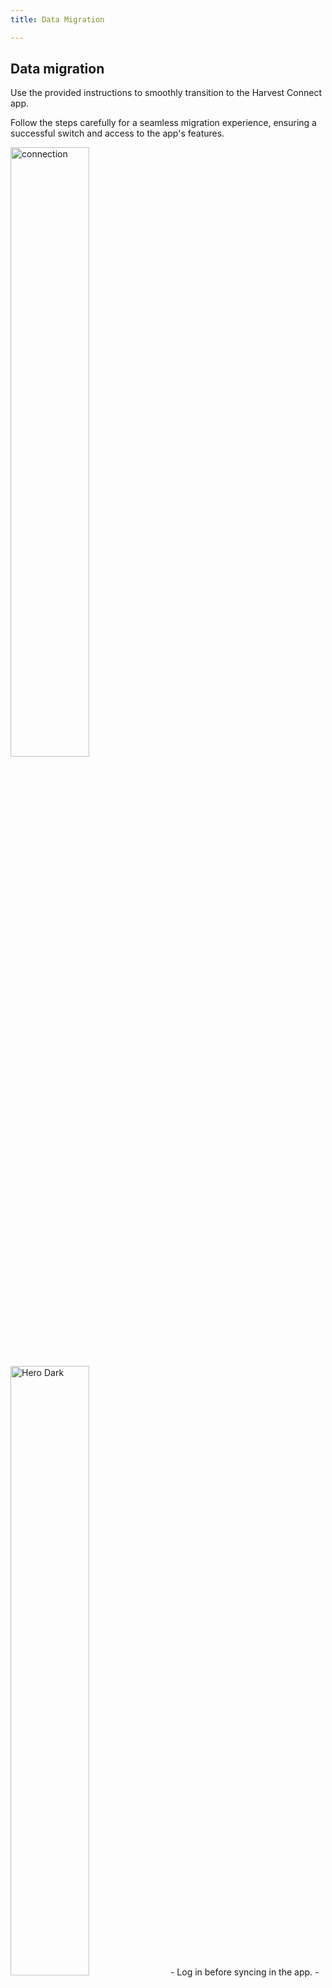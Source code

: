 ```yaml
---
title: Data Migration

---
```


## Data migration
Use the provided instructions to smoothly transition to the Harvest Connect app. 

Follow the steps carefully for a seamless migration experience, ensuring a successful switch and
access to the app's features.

<Steps>
  <Step title="Login to the app">
   <img
  className="block dark:hidden"
  src="/images/app-img/login-mig.png" width="50%"
  alt="connection"
/>
<img
  className="hidden dark:block"
  src="/images/app-img/login-mig.png" width="50%"
  alt="Hero Dark"
/>
  - Log in before syncing in the app.
  - You can ignore the update alert that appears on the login
  - page for the time being.
  - After login to the app, make sure all your data is synced.

<b>Note:</b> _Do not attempt to update the app without syncing_


  </Step>
  <Step title="App Updation">
   <img
  className="block dark:hidden"
  src="/images/app-img/update_app.png" width="100%"
  alt="connection"
/>
<img
  className="hidden dark:block"
  src="/images/app-img/update_app.png" width="100%"
  alt="Hero Dark"
/>
   1.  From app update popup, that may show after sync.
2. Updation banner in home page
3. From account page under app update section

also

4 . Dirctly Through Playstore - https://play.google.com/store/apps/details?id=com.fairfood_collector


<b>Note :</b> _Note :Please be aware that the app name will change to <b>“Connect”</b>  following the upgrade._

  </Step>

  <Step title="Migration modal">
   <img
  className="block dark:hidden"
  src="/images/app-img/migration-popup.png" width="50%"
  alt="connection"
/>
<img
  className="hidden dark:block"
  src="/images/app-img/migration-popup.png" width="50%"
  alt="Hero Dark"
/>
   
   - After successful migration "Logout" button will enable
   - Please logout and login again.

   <b>Note :</b> _Avoid closing the app during this process_
<Tip>Password change - For security purpose after connecting to the new server your current password will be changed.     Your new password will be composed of the first four digits of your login email, followed by "@connect". 
For example, if your login email is example@fairfood.com, your new password will be exam@connect.' -Use this password to further login.</Tip>

<Tip>You are currently connected to the server named 'Connect'. Please log in using your new password.</Tip>

   </Step>

  <Step title="Syncing process">
   <img
  className="block dark:hidden"
  src="/images/app-img/syncing.png" width="50%"
  alt="connection"
/>
<img
  className="hidden dark:block"
  src="/images/app-img/syncing.png" width="50%"
  alt="Hero Dark"
/>
 - After migration, wait for the initial synchronization to complete
 - Check that all your data is in the app after the sync.

<b>Note :</b> _Wait for all data to appear after synchronizing; pending data may take some time. For better results, try manual sync one or two times.If your data is still not visible, kindly reach out to the admin_

<Tip>You can use the app as you always have if your data is accurate.</Tip>

  </Step>


 

</Steps>






